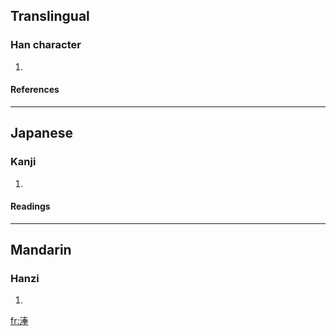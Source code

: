 ==Translingual==
===Han character===
{{Han char|rn=85|rad=水|as=08|sn=11|four=|canj=水手大手 (EQKQ)}}
# {{defn|Han|sort=水08}}
====References====
{{Han ref|kx=0629.190|dkj=17631|hdz=31637.100|uh=6DCE|ud=28110}}

----
==Japanese==
===Kanji===
{{ja-kanji|grade=|rs=水08}}
# {{defn|Japanese}} 
====Readings====
{{ja-readings|on=[[ほう]] (hō), [[ほ]] (ho), [[ふ]] (fu)|kun=[[ほう]] (hou), [[ふ]] (fu)}}

----
==Mandarin==
===Hanzi===
{{cmn-hanzi|pin=[[pěng]] ([[peng3]])|wg=p'eng<sup>3</sup>}}
# {{defn|Mandarin}}

[[fr:淎]]